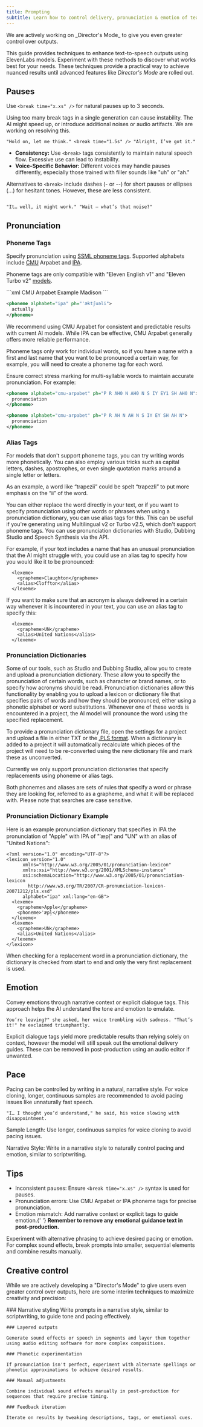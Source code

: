 ```yaml
---
title: Prompting
subtitle: Learn how to control delivery, pronunciation & emotion of text to speech.
---
```


<Info>
  We are actively working on _Director's Mode_ to give you even greater control over outputs.
</Info>

This guide provides techniques to enhance text-to-speech outputs using ElevenLabs models. Experiment with these methods to discover what works best for your needs. These techniques provide a practical way to achieve nuanced results until advanced features like _Director's Mode_ are rolled out.

## Pauses

Use `<break time="x.xs" />` for natural pauses up to 3 seconds. 

<Note>Using too many break tags in a single generation can cause instability. The AI might speed up, or introduce additional noises or audio artifacts. We are working on resolving this.</Note>

```text Example
"Hold on, let me think." <break time="1.5s" /> "Alright, I’ve got it."
```

- **Consistency:** Use `<break>` tags consistently to maintain natural speech flow. Excessive use can lead to instability.
- **Voice-Specific Behavior:** Different voices may handle pauses differently, especially those trained with filler sounds like "uh" or "ah."

Alternatives to `<break>` include dashes (- or --) for short pauses or ellipses (...) for hesitant tones. However, these are less consistent.

```text Example

"It… well, it might work." "Wait — what’s that noise?"

```

## Pronunciation

### Phoneme Tags

Specify pronunciation using [SSML phoneme tags](https://en.wikipedia.org/wiki/Speech_Synthesis_Markup_Language). Supported alphabets include [CMU](https://en.wikipedia.org/wiki/CMU_Pronouncing_Dictionary) Arpabet and [IPA](https://en.wikipedia.org/wiki/International_Phonetic_Alphabet).

<Note>Phoneme tags are only compatible with "Eleven English v1" and "Eleven Turbo v2" [models](/docs/models).</Note>

<CodeBlock>
```xml CMU Arpabet Example
<phoneme alphabet="cmu-arpabet" ph="M AE1 D IH0 S AH0 N">
  Madison
</phoneme>
```

```xml IPA Example
<phoneme alphabet="ipa" ph="ˈæktʃuəli">
  actually
</phoneme>
```

</CodeBlock>

We recommend using CMU Arpabet for consistent and predictable results with current AI models. While IPA can be effective, CMU Arpabet generally offers more reliable performance.

Phoneme tags only work for individual words, so if you have a name with a first and last name that you want to be pronounced a certain way, for example, you will need to create a phoneme tag for each word.

Ensure correct stress marking for multi-syllable words to maintain accurate pronunciation. For example:

<CodeBlock>

```xml Correct usage
<phoneme alphabet="cmu-arpabet" ph="P R AH0 N AH0 N S IY EY1 SH AH0 N">
  pronunciation
</phoneme>
```

```xml Incorrect usage
<phoneme alphabet="cmu-arpabet" ph="P R AH N AH N S IY EY SH AH N">
  pronunciation
</phoneme>
```

</CodeBlock>

### Alias Tags

For models that don't support phoneme tags, you can try writing words more phonetically. You can also employ various tricks such as capital letters, dashes, apostrophes, or even single quotation marks around a single letter or letters. 

As an example, a word like “trapezii” could be spelt “trapezIi” to put more emphasis on the “ii” of the word.

You can either replace the word directly in your text, or if you want to specify pronunciation using other words or phrases when using a pronunciation dictionary, you can use alias tags for this. This can be useful if you're generating using Multilingual v2 or Turbo v2.5, which don't support phoneme tags. You can use pronunciation dictionaries with Studio, Dubbing Studio and Speech Synthesis via the API.

For example, if your text includes a name that has an unusual pronunciation that the AI might struggle with, you could use an alias tag to specify how you would like it to be pronounced:  

```
  <lexeme>
    <grapheme>Claughton</grapheme>
    <alias>Cloffton</alias>
  </lexeme>
```
If you want to make sure that an acronym is always delivered in a certain way whenever it is incountered in your text, you can use an alias tag to specify this:

```
  <lexeme>
    <grapheme>UN</grapheme>
    <alias>United Nations</alias>
  </lexeme>
```

### Pronunciation Dictionaries

Some of our tools, such as Studio and Dubbing Studio, allow you to create and upload a pronunciation dictionary.  These allow you to specify the pronunciation of certain words, such as character or brand names, or to specify how acronyms should be read. Pronunciation dictionaries allow this functionality by enabling you to upload a lexicon or dictionary file that specifies pairs of words and how they should be pronounced, either using a phonetic alphabet or word substitutions. Whenever one of these words is encountered in a project, the AI model will pronounce the word using the specified replacement.

To provide a pronunciation dictionary file, open the settings for a project and upload a file in either TXT or the [.PLS format](https://www.w3.org/TR/pronunciation-lexicon/). When a dictionary is added to a project it will automatically recalculate which pieces of the project will need to be re-converted using the new dictionary file and mark these as unconverted.

Currently we only support pronunciation dictionaries that specify replacements using phoneme or alias tags.

Both phonemes and aliases are sets of rules that specify a word or phrase they are looking for, referred to as a grapheme, and what it will be replaced with. Please note that searches are case sensitive.

### Pronunciation Dictionary Example

Here is an example pronunciation dictionary that specifies in IPA the pronunciation of "Apple" with IPA of "ˈæpl̩" and "UN" with an alias of "United Nations":

```
<?xml version="1.0" encoding="UTF-8"?>
<lexicon version="1.0"
      xmlns="http://www.w3.org/2005/01/pronunciation-lexicon"
      xmlns:xsi="http://www.w3.org/2001/XMLSchema-instance"
      xsi:schemaLocation="http://www.w3.org/2005/01/pronunciation-lexicon
        http://www.w3.org/TR/2007/CR-pronunciation-lexicon-20071212/pls.xsd"
      alphabet="ipa" xml:lang="en-GB">
  <lexeme>
    <grapheme>Apple</grapheme>
    <phoneme>ˈæpl̩</phoneme>
  </lexeme>
  <lexeme>
    <grapheme>UN</grapheme>
    <alias>United Nations</alias>
  </lexeme>
</lexicon>
```

When checking for a replacement word in a pronunciation dictionary, the dictionary is checked from start to end and only the very first replacement is used.

## Emotion

Convey emotions through narrative context or explicit dialogue tags. This approach helps the AI understand the tone and emotion to emulate.

```text Example
You’re leaving?" she asked, her voice trembling with sadness. "That’s it!" he exclaimed triumphantly.
```

Explicit dialogue tags yield more predictable results than relying solely on context, however the model will still speak out the emotional delivery guides. These can be removed in post-production using an audio editor if unwanted.

## Pace

Pacing can be controlled by writing in a natural, narrative style. For voice cloning, longer, continuous samples are recommended to avoid pacing issues like unnaturally fast speech.

```text Example
"I… I thought you’d understand," he said, his voice slowing with disappointment.
```

Sample Length: Use longer, continuous samples for voice cloning to avoid pacing issues.

Narrative Style: Write in a narrative style to naturally control pacing and emotion, similar to scriptwriting.

## Tips

<AccordionGroup>
  <Accordion title="Common Issues">
    <ul>
      <li>
        Inconsistent pauses: Ensure <code>&lt;break time="x.xs" /&gt;</code> syntax is used for
        pauses.
      </li>
      <li>Pronunciation errors: Use CMU Arpabet or IPA phoneme tags for precise pronunciation.</li>
      <li>
        Emotion mismatch: Add narrative context or explicit tags to guide emotion.{' '}
        <strong>Remember to remove any emotional guidance text in post-production.</strong>
      </li>
    </ul>
  </Accordion>
  <Accordion title="Tips for Improving Output">
    Experiment with alternative phrasing to achieve desired pacing or emotion. For complex sound
    effects, break prompts into smaller, sequential elements and combine results manually.
  </Accordion>
</AccordionGroup>

## Creative control

While we are actively developing a "Director's Mode" to give users even greater control over outputs, here are some interim techniques to maximize creativity and precision:

<Steps>
    ### Narrative styling
    Write prompts in a narrative style, similar to scriptwriting, to guide tone and pacing effectively.

    ### Layered outputs

    Generate sound effects or speech in segments and layer them together using audio editing software for more complex compositions.

    ### Phonetic experimentation

    If pronunciation isn't perfect, experiment with alternate spellings or phonetic approximations to achieve desired results.

    ### Manual adjustments

    Combine individual sound effects manually in post-production for sequences that require precise timing.

    ### Feedback iteration

    Iterate on results by tweaking descriptions, tags, or emotional cues.

</Steps>
